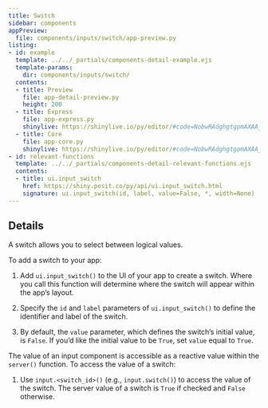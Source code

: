 ```yaml
---
title: Switch
sidebar: components
appPreview:
  file: components/inputs/switch/app-preview.py
listing:
- id: example
  template: ../../_partials/components-detail-example.ejs
  template-params:
    dir: components/inputs/switch/
  contents:
  - title: Preview
    file: app-detail-preview.py
    height: 200
  - title: Express
    file: app-express.py
    shinylive: https://shinylive.io/py/editor/#code=NobwRAdghgtgpmAXAAjFADugdOgnmAGlQGMB7CAFzkqVQDMAnUmZAZwAsBLCXZTmdKQYVkDagBM4DADoRGzNlx5Y4AD3RjWrPgKEju6AK4UihzrIsQzWA8YD6rAO6cKxdgAppYJy7deiXgDKzq7s-sgAYlAANqxwAJTIyADEyAA8aZayAAJiEJIMWGayknTIAG4xhnDu8YiySUliFIYMEHwQRhRYPqG1soSoFLjoCChgVKoUYAC+ALpAA
  - title: Core
    file: app-core.py
    shinylive: https://shinylive.io/py/editor/#code=NobwRAdghgtgpmAXAAjFADugdOgnmAGlQGMB7CAFzkqVQDMAnUmZAZwAsBLCXZTmdKQYVkAV05EG1ACZwGRAIKYAOhFUZ0AfXHIAvGM44oAczia6AG3HSAFKuQODWbulEVNrAO6cKxdnbAvHz9lQmRQgGVvX3ZQogAxKAtWOABKImQAYmQAHhz7R3EsUjdXd3EAgDck0ThQ9NVU1WaIWTo2OUq5Gxc3IhKKMqIU1lZOclTEAocAASlWuSxxaeQ25GqrOBtJlcdkKQpRBgg+CDKsIJjtlvVMPWQldBsNbQkOhi6GJogwsApcdAIFB-OAADwoYAAvgBdIA
- id: relevant-functions
  template: ../../_partials/components-detail-relevant-functions.ejs
  contents:
  - title: ui.input_switch
    href: https://shiny.posit.co/py/api/ui.input_switch.html
    signature: ui.input_switch(id, label, value=False, *, width=None)
---
```


:::{#example}
:::

:::{#relevant-functions}
:::

## Details

A switch allows you to select between logical values.

To add a switch to your app:

  1. Add `ui.input_switch()` to the UI of your app to create a switch. Where you call this function will determine where the switch will appear within the app's layout.

  2. Specify the `id` and `label` parameters of `ui.input_switch()` to define the identifier and label of the switch.

  3. By default, the `value` parameter, which defines the switch's initial value, is `False`. If you'd like the initial value to be `True`, set `value` equal to `True`.

The value of an input component is accessible as a reactive value within the `server()` function. To access the value of a switch:

  1. Use `input.<switch_id>()` (e.g., `input.switch()`) to access the value of the switch. The server value of a switch is `True` if checked and `False` otherwise.
